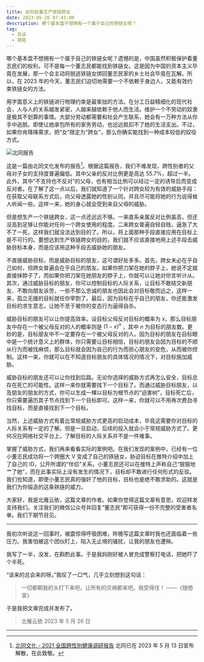 ```yaml
---
title: 如何批量生产铁链跨女
date: 2023-05-26 07:41:00
description: 哪个基本盘不想拥有一个属于自己的铁链女呢？
tag:
  - 杂谈
  - 随笔
---
```



哪个基本盘不想拥有一个属于自己的铁链女呢？遗憾的是，中国虽然积极保护着董志民们的权利，可不是每一个董志民都能找到铁链女。这是因为中国的资本主义毕竟在发展，那一个会主动将脱逃铁链女绑回董志民家的乡土社会毕竟在瓦解。所以，在 2023 年的今天，董志民们迫切地需要一个不依赖于身边人，又能有效约束铁链女的方法。

用字面意义上的铁链进行物理约束是最笨拙的方法。在分工日益精细化的现代社会，人与人的关系越发紧密，人越来越依赖于他人而生活。维护一个不劳动的奴隶是极其不划算的事情。大部分劳动都需要和社会产生联系，她会有一万种方法从你手中逃脱。即使让她承包所有的家务劳动，也远远抵扣不了她的生活支出。不过，如果你肯降降需求，把“女”限定为“跨女”，那么你确实能找到一种成本较低的奴役方式。

<img src={report} alt="北同报告" />

这是一篇由北同文化发布的报告[^1]。根据这篇报告，我们不难发现，跨性别者的父母对子女的支持度普遍偏低。其中父亲的反对比例更是高达 55.7%，超过一半。此外，其中“不支持也不反对”的父母，也有相当比例可以经过一定的诱导后而变成反对者。在了解了这一点以后，我们就知道了一个针对跨女较为有效的威胁手段：在获取父母联系方式后，向父母透露她的性别认同，并且尽可能将她的行为说得耸人听闻一些。这样一来，她的身心就会受到来自父母的威胁。

但是想生产一个铁链跨女，这一点还远远不够。一来直系亲属反对比例虽高，但还没高到足够让你能对任何一个跨女使用的程度。二来跨女普遍自轻自贱，逼急了大不了一死，这样我们就没法达到目的了。所以，将上面那种手段直接应用在目标上是不可行的。要想达到生产铁链跨女的目的，我们就不应该直接地用上述手段去威胁目标本身，而是应该用这种手段去威胁她的朋友。

不直接威胁目标，而是威胁目标的朋友，这可谓好处多多。首先，跨女未必在乎自己如何，但跨女普遍会在乎自己的朋友。如果你把刀架在她的脖子上，她说不定就直接抹脖子了，而如果你把刀架在她朋友的脖子上，你就可以让她对你言听计从。其次，通过威胁目标的朋友，你可以控制目标的人际关系，让目标不敢结交新朋友、不敢向朋友诉苦，一些不那么忠诚的朋友也因此会对目标敬而远之，这样一来，孤立无援的目标就任你宰割了。最后，因为目标在乎自己的朋友，你还能激发目标的求生意志，让她不至于被你的变态行为逼得自杀。

威胁目标的朋友可以让你提高效率。设目标父母反对目标的概率为 $x$，那么目标朋友中存在一个被父母反对的人的概率则是 $(1-x)^n$ ，其中 $n$ 为目标的朋友数。更妙的是，目标朋友中不一定要存在一个被父母反对的人。因为目标的朋友在目标眼中是一个统计意义上的群体，你只需要让目标相信，目标的朋友会因为目标的不顺从行为而被找麻烦，那么目标就会因为自己的行为而担心朋友的安危，从而被你控制。这样一来，你就可以在不知道目标朋友的具体情况的情况下，对目标施加威胁。

威胁目标的朋友还可以让你找到后路。无论你选择的威胁方式再怎么安全，目标总存在死亡的可能性。这样一来你就需要找下一个目标了。而通过威胁目标朋友，以及朋友的朋友的方式，你可以生成一棵以目标为根节点的“迫害树”，目标死亡后，你只需要遍历其子节点找到下一个目标即可。这样一来，你就可以不用再次费劲寻找目标，而是直接找到下一个目标。

当然，上述威胁方式有着比常规威胁方式更高的启动成本，毕竟这需要你对目标的人际关系有一定的了解。但是一旦启动，后续的投入就会小于常规威胁方式了。更何况在网络社交平台上，了解目标的人际关系并不是一件难事。

掌握了威胁方式，我们再来看看实际的案例吧。在我们发现的案例中，已经有一位小董志民成功将一个跨圈大 V 变成了自己的铁链女，胁迫目标在推特介绍中加上了自己的 ID，公开所谓的“伴侣”关系。小董志民还可以在推特上声称自己“狠狠地艹了她”，而在此事实际上没有发生的情况下，目标却不敢进行任何形式的反驳。我们也知道，即使小董志民真的强奸了他的目标，目标也是绝不敢求助的。这就是我们为你锻造的这条铁链的威力。

大家好，我是北雁云依，这篇文章的作者。如果你觉得这篇文章有意思，欢迎转发支持我们。关注我们的微信公众号并回复“董志民”即可获得一份不完整的受害者名单。我们下期节目见。

---

我初次听说这一回事时，被震惊得呼吸困难，昨晚写这篇文章时我也还面临着一些压力。我害怕被这个团伙盯上，陷入无止境的骚扰，让我的朋友也遭殃。

我写了一半，没发，在斟酌此事。于是我妈刚好被人冒充成警察打电话，把她吓了个半死。

“该来的总会来的呀。”我叹了一口气，几乎立刻想到这句话：

> 一切都朝我的头打下来吧，让所有的灾祸都来吧。我受得住！
> ——《随想录》

于是我把文章完成并发布了。

> 北雁云依
> 2023 年 5 月 26 日

---

[^1]: [北同文化 - 2021 全国跨性别健康调研报告](https://alist.penclub.club/d/s3/2021%E5%85%A8%E5%9B%BD%E8%B7%A8%E6%80%A7%E5%88%AB%E5%81%A5%E5%BA%B7%E8%B0%83%E7%A0%94%E6%8A%A5%E5%91%8A.pdf) 北同已在 2023 年 5 月 13 日宣布解散，在此致敬。

